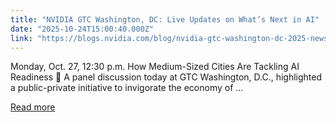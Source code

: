 ```yaml
---
title: "NVIDIA GTC Washington, DC: Live Updates on What’s Next in AI"
date: "2025-10-24T15:00:40.000Z"
link: "https://blogs.nvidia.com/blog/nvidia-gtc-washington-dc-2025-news/"
---
```


Monday, Oct. 27, 12:30 p.m. How Medium-Sized Cities Are Tackling AI Readiness 🔗 A panel discussion today at GTC Washington, D.C., highlighted a public-private initiative to invigorate the economy of ...

[Read more](https://blogs.nvidia.com/blog/nvidia-gtc-washington-dc-2025-news/)
